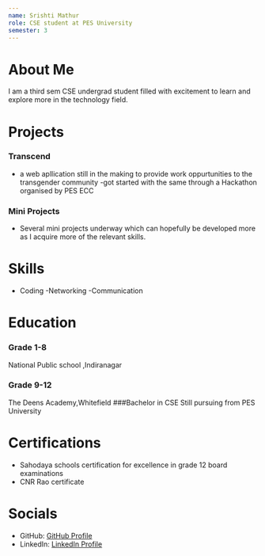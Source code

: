 ```yaml
---
name: Srishti Mathur
role: CSE student at PES University
semester: 3
---
```


# About Me

I am a third sem CSE undergrad student filled with excitement to learn and explore more in the technology field.

# Projects

### **Transcend**
- a web apllication still in the making to provide work oppurtunities to the transgender community
-got started with the same through a Hackathon organised by PES ECC

### **Mini Projects**
- Several mini projects underway which can hopefully be developed more as I acquire more of the relevant skills.

# Skills

- Coding
-Networking
-Communication

# Education

### Grade 1-8
National Public school ,Indiranagar
### Grade 9-12
The Deens Academy,Whitefield
###Bachelor in CSE
Still pursuing from PES University

# Certifications

- Sahodaya schools certification for excellence in grade 12 board examinations
- CNR Rao certificate



# Socials

- GitHub: [GitHub Profile](https://github.com/srishmath)
- LinkedIn: [LinkedIn Profile](https://www.linkedin.com/in/srishti-mathur-851a84276/)
